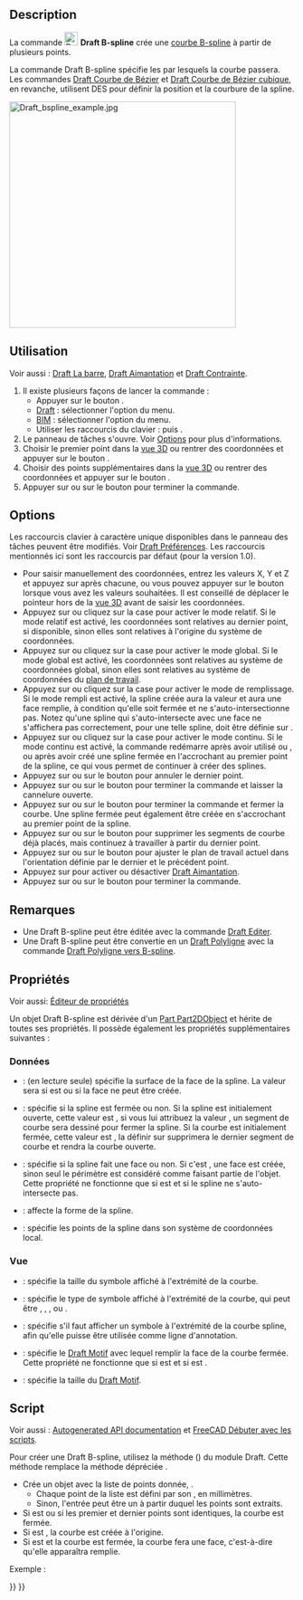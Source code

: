 <languages/>

{{Docnav/fr
|[[Draft_Polygon/fr|Polygone]]
|[[Draft_CubicBezCurve/fr|Courbe de Bézier cubique]]
|[[Draft_Workbench/fr|Atelier Draft]]
|IconL=Draft_Polygon.svg
|IconR=Draft_CubicBezCurve.svg
|IconC=Workbench_Draft.svg
}}

{{GuiCommand/fr
|Name=Draft BSpline
|Name/fr=Draft B-spline
|MenuLocation=Draft : Formes → B-spline<br><br>BIM : Formes 2D → B-spline
|Workbenches=[[Draft_Workbench/fr|Draft]], [[BIM_Workbench/fr|atelier BIM]]
|Shortcut={{KEY|B}} {{KEY|S}}
|Version=0.7
|SeeAlso=[[Draft_Wire/fr|Draft Polyligne]], [[Draft_CubicBezCurve/fr|Draft Courbe de Bézier cubique]], [[Draft_BezCurve/fr|Draft Courbe de Bézier]]
}}

==Description== 

La commande [[Image:Draft_BSpline.svg|24px]] '''Draft B-spline''' crée une [http://fr.wikipedia.org/wiki/B-spline courbe B-spline] à partir de plusieurs points.

La commande Draft B-spline spécifie les {{Emphasis|points exacts}} par lesquels la courbe passera. Les commandes [[Draft_BezCurve|Draft Courbe de Bézier]] et [[Draft_CubicBezCurve|Draft Courbe de Bézier cubique]], en revanche, utilisent DES {{Emphasis|points de contrôle}} pour définir la position et la courbure de la spline. 

[[Image:Draft_bspline_example.jpg|400px]]
{{Caption|Spline definie par plusieurs points}}

<span id="Usage"></span>
==Utilisation==

Voir aussi : [[Draft_Tray/fr|Draft La barre]], [[Draft_Snap/fr|Draft Aimantation]] et [[Draft_Constrain/fr|Draft Contrainte]].

# Il existe plusieurs façons de lancer la commande :
#* Appuyer sur le bouton {{Button|[[Image:Draft_BSpline.svg|16px]] [[Draft_BSpline/fr|B-spline]]}}.
#* [[Draft_Workbench/fr|Draft]] : sélectionner l'option {{MenuCommand|Formes → [[Image:Draft_BSpline.svg|16px]] B-spline}} du menu.
#* [[BIM_Workbench/fr|BIM]] : sélectionner l'option {{MenuCommand|Formes 2D → [[Image:Draft_BSpline.svg|16px]] B-spline}} du menu.
#* Utiliser les raccourcis du clavier : {{KEY|B}} puis {{KEY|S}}.
# Le panneau de tâches {{MenuCommand|B-spline}} s'ouvre. Voir [[#Options|Options]] pour plus d'informations.
# Choisir le premier point dans la [[3D_view/fr|vue 3D]] ou rentrer des coordonnées et appuyer sur le bouton {{Button|[[Image:Draft_AddPoint.svg|16px]] Entrer un point}}.
# Choisir des points supplémentaires dans la [[3D_view/fr|vue 3D]] ou rentrer des coordonnées et appuyer sur le bouton {{Button|[[Image:Draft_AddPoint.svg|16px]] Entrer un point}}.
# Appuyer sur {{KEY|Échap}} ou sur le bouton {{Button|Fermer}} pour terminer la commande.

==Options==

Les raccourcis clavier à caractère unique disponibles dans le panneau des tâches peuvent être modifiés. Voir [[Draft_Preferences/fr|Draft Préférences]]. Les raccourcis mentionnés ici sont les raccourcis par défaut (pour la version 1.0).

<div class="mw-translate-fuzzy">
* Pour saisir manuellement des coordonnées, entrez les valeurs X, Y et Z et appuyez sur {{KEY|Entrée}} après chacune, ou vous pouvez appuyer sur le bouton {{Button|[[Image:Draft_AddPoint.svg|16px]] Entrer un point}} lorsque vous avez les valeurs souhaitées. Il est conseillé de déplacer le pointeur hors de la [[3D_view/fr|vue 3D]] avant de saisir les coordonnées.
* Appuyez sur {{KEY|R}} ou cliquez sur la case {{MenuCommand|Relative}} pour activer le mode relatif. Si le mode relatif est activé, les coordonnées sont relatives au dernier point, si disponible, sinon elles sont relatives à l'origine du système de coordonnées.
* Appuyez sur {{KEY|G}} ou cliquez sur la case {{MenuCommand|Global}} pour activer le mode global. Si le mode global est activé, les coordonnées sont relatives au système de coordonnées global, sinon elles sont relatives au système de coordonnées du [[Draft_SelectPlane/fr|plan de travail]].
* Appuyez sur {{KEY|F}} ou cliquez sur la case {{MenuCommand|Remplir}} pour activer le mode de remplissage. Si le mode rempli est activé, la spline créée aura la valeur {{PropertyData|Make Face}} {{TRUE}} et aura une face remplie, à condition qu'elle soit fermée et ne s'auto-intersectionne pas. Notez qu'une spline qui s'auto-intersecte avec une face ne s'affichera pas correctement, pour une telle spline, {{PropertyData|Make Face}} doit être définie sur {{FALSE}}.
* Appuyez sur {{KEY|N}} ou cliquez sur la case {{MenuCommand|Continuer}} pour activer le mode continu. Si le mode continu est activé, la commande redémarre après avoir utilisé {{Button|[[Image:Draft_FinishLine.svg|16px]] Terminer}} ou {{Button|[[Image:Draft_CloseLine.svg|16px]] Fermer}}, ou après avoir créé une spline fermée en l'accrochant au premier point de la spline, ce qui vous permet de continuer à créer des splines.
* Appuyez sur {{KEY|/}} ou sur le bouton {{Button|[[Image:Draft_UndoLine.svg|16px]] Annuler}} pour annuler le dernier point.
* Appuyez sur {{KEY|A}} ou sur le bouton {{Button|[[Image:Draft_FinishLine.svg|16px]] Terminer}} pour terminer la commande et laisser la cannelure ouverte.
* Appuyez sur {{KEY|O}} ou sur le bouton {{Button|[[Image:Draft_CloseLine.svg|16px]] Fermer}} pour terminer la commande et fermer la courbe. Une spline fermée peut également être créée en s'accrochant au premier point de la spline.
* Appuyez sur {{KEY|W}} ou sur le bouton {{Button|[[Image:Draft Wipe.svg|16px]] Effacer}} pour supprimer les segments de courbe déjà placés, mais continuez à travailler à partir du dernier point.
* Appuyez sur {{KEY|U}} ou sur le bouton {{Button|[[Image:Draft SelectPlane.svg|16px]] [[Draft_SelectPlane/fr|Définir le plan de travail]]}} pour ajuster le plan de travail actuel dans l'orientation définie par le dernier et le précédent point.
* Appuyez sur {{KEY|S}} pour activer ou désactiver [[Draft_Snap/fr|Draft Aimantation]].
* Appuyez sur {{KEY|Échap}} ou sur le bouton {{Button|Fermer}} pour terminer la commande.
</div>

<span id="Notes"></span>
==Remarques==

* Une Draft B-spline peut être éditée avec la commande [[Draft_Edit/fr|Draft Editer]].
* Une Draft B-spline peut être convertie en un [[Draft_Wire/fr|Draft Polyligne]] avec la commande [[Draft_WireToBSpline/fr|Draft Polyligne vers B-spline]].

<span id="Properties"></span>
==Propriétés==

Voir aussi: [[Property_editor/fr|Éditeur de propriétés]]

Un objet Draft B-spline est dérivée d'un [[Part_Part2DObject/fr|Part Part2DObject]] et hérite de toutes ses propriétés. Il possède également les propriétés supplémentaires suivantes :

<span id="Data"></span>
=== Données ===

{{TitleProperty|Draft}}

* {{PropertyData|Area|Area}} : (en lecture seule) spécifie la surface de la face de la spline. La valeur sera {{value|0.0}} si {{PropertyData|Make Face}} est {{FALSE}} ou si la face ne peut être créée.
* {{PropertyData|Closed|Bool}} : spécifie si la spline est fermée ou non. Si la spline est initialement ouverte, cette valeur est {{FALSE}}, si vous lui attribuez la valeur {{TRUE}}, un segment de courbe sera dessiné pour fermer la spline. Si la courbe est initialement fermée, cette valeur est {{TRUE}}, la définir sur {{FALSE}} supprimera le dernier segment de courbe et rendra la courbe ouverte.
* {{PropertyData|Make Face|Bool}} : spécifie si la spline fait une face ou non. Si c'est {{TRUE}}, une face est créée, sinon seul le périmètre est considéré comme faisant partie de l'objet. Cette propriété ne fonctionne que si {{PropertyData|Closed}} est {{TRUE}} et si le spline ne s'auto-intersecte pas.
* {{PropertyData|Parameterization|Float}} : affecte la forme de la spline.
* {{PropertyData|Points|VectorList}} : spécifie les points de la spline dans son système de coordonnées local.

<span id="View"></span>
=== Vue ===

{{TitleProperty|Draft}}

* {{PropertyView|Arrow Size|Length}} : spécifie la taille du symbole affiché à l'extrémité de la courbe.
* {{PropertyView|Arrow Type|Enumeration}} : spécifie le type de symbole affiché à l'extrémité de la courbe, qui peut être {{value|Dot}}, {{value|Circle}}, {{value|Arrow}}, {{value|Tick}} ou {{value|Tick-2}}.
* {{PropertyView|End Arrow|Bool}} : spécifie s'il faut afficher un symbole à l'extrémité de la courbe spline, afin qu'elle puisse être utilisée comme ligne d'annotation.
* {{PropertyView|Pattern|Enumeration}} : spécifie le [[Draft_Pattern/fr|Draft Motif]] avec lequel remplir la face de la courbe fermée. Cette propriété ne fonctionne que si {{PropertyData|Make Face}} est {{TRUE}} et si {{PropertyView|Display Mode}} est {{value|Flat Lines}}.
* {{PropertyView|Pattern Size|Float}} : spécifie la taille du [[Draft_Pattern/fr|Draft Motif]].

<span id="Scripting"></span>
==Script==

Voir aussi : [https://freecad.github.io/SourceDoc/ Autogenerated API documentation] et [[FreeCAD_Scripting_Basics/fr|FreeCAD Débuter avec les scripts]].

Pour créer une Draft B-spline, utilisez la méthode {{incode|make_bspline}} ({{Version/fr|0.19}}) du module Draft. Cette méthode remplace la méthode dépréciée {{incode|makeBSpline}}.

{{Code|code=
bspline = make_bspline(pointslist, closed=False, placement=None, face=None, support=None)
bspline = make_bspline(Part.Wire, closed=False, placement=None, face=None, support=None)
}}

* Crée un objet {{incode|bspline}} avec la liste de points donnée, {{incode|pointslist}}.
** Chaque point de la liste est défini par son {{incode|FreeCAD.Vector}}, en millimètres.
** Sinon, l'entrée peut être un {{incode|Part.Wire}} à partir duquel les points sont extraits.
* Si {{incode|closed}} est {{incode|True}} ou si les premier et dernier points sont identiques, la courbe est fermée.
* Si {{incode|placement}} est {{incode|None}}, la courbe est créée à l'origine.
* Si {{incode|face}} est {{incode|True}} et la courbe est fermée, la courbe fera une face, c'est-à-dire qu'elle apparaîtra remplie.

Exemple :

{{Code|code=
import FreeCAD as App
import Draft

doc = App.newDocument()

p1 = App.Vector(0, 0, 0)
p2 = App.Vector(1000, 1000, 0)
p3 = App.Vector(2000, 0, 0)

spline1 = Draft.make_bspline([p1, p2, p3], closed=False)
spline2 = Draft.make_bspline([p1, 2*p3, 1.3*p2], closed=False)
spline3 = Draft.make_bspline([1.3*p3, p1, -1.7*p2], closed=False)

doc.recompute()
}}


{{Docnav/fr
|[[Draft_Polygon/fr|Polygone]]
|[[Draft_CubicBezCurve/fr|Courbe de Bézier cubique]]
|[[Draft_Workbench/fr|Atelier Draft]]
|IconL=Draft_Polygon.svg
|IconR=Draft_CubicBezCurve.svg
|IconC=Workbench_Draft.svg
}}

{{Draft Tools navi{{#translation:}}}}
{{Userdocnavi{{#translation:}}}}